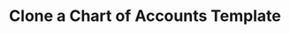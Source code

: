 ---
title: "Clone a Chart of Accounts Template"
openapi: "POST /v0/coa/templates/{coa_template_id}/clone"
description: "Clone a chart of accounts template."
---